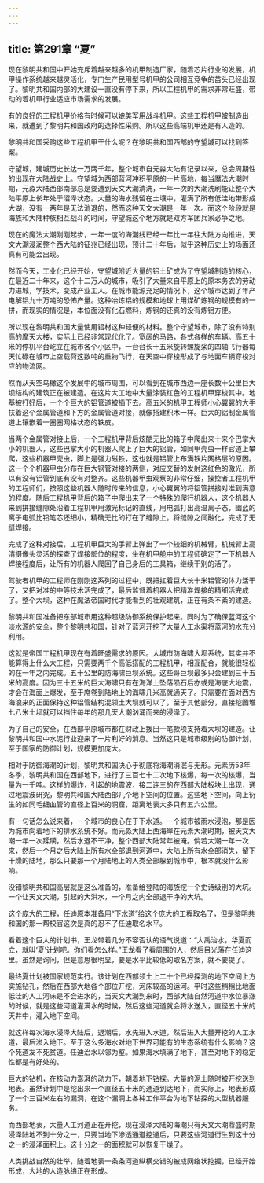 ```yaml
---
---
---
```

title: 第291章 “夏”
---



现在黎明共和国中开始充斥着越来越多的机甲制造厂家，随着芯片行业的发展，机甲操作系统越来越灵活化，专门生产民用型号机甲的公司相互竞争的苗头已经出现了。黎明共和国内部的大建设一直没有停下来，所以工程机甲的需求非常旺盛，带动的着机甲行业适应市场需求的发展。

有的良好的工程机甲价格有时候可以媲美军用战斗机甲。这些工程机甲被制造出来，就遭到了黎明共和国政府的选择性采购。所以这些高端机甲还是有人造的。

黎明共和国采购这些工程机甲干什么呢？在黎明共和国西部的守望城可以找到答案。

守望城，建城历史长达一万两千年，整个城市自元淼大陆有记录以来，总会周期性的出现在大陆战史上。守望城为西部蓝河冲积平原的一片高地，每当魔法大潮时期，元淼大陆西部南部总是要遭到天文大潮清洗，一年一次的大潮洗刷能让整个大陆平原上长年处于沼泽状态。大量的海水残留在土壤中，灌满了所有低洼地带形成大湖，没有一两年是无法消退的，然而这种天文大潮是一年一次。而这个阶段就是海族和大陆种族相互战斗的时间，守望城这个地方就是双方军团兵家必争之地。

现在的魔法大潮刚刚起步，一年一度的海潮线已经一年比一年往大陆方向推进，天文大潮浸润整个西大陆的征兆已经出现，预计二十年后，似乎这种历史上的场面还真有可能会出现。

然而今天，工业化已经开始，守望城附近大量的铝土矿成为了守望城制造的核心，在最近二十年来，这个十二万人的城市，吸引了大量来自平原上的原本务农的劳动力进城，学技术，变成产业工人。在城市能源充足的情况下，这个城市达到了年产电解铝九十万吨的恐怖产量。这种冶炼铝的规模和地球上用煤矿炼钢的规模有的一拼，而现实的情况是，本位面没有化石燃料，炼钢的还真的没有炼铝方便。

所以现在黎明共和国大量使用铝材这种轻便的材料。整个守望城市，除了没有特别高的摩天大楼，实际上已经非常现代化了。宽阔的马路，各式各样的车辆。高五十米的停机平台屹立在城市各个小区中，一台台长十五米旋转螺旋桨的四轴飞行器每天忙碌在城市上空载荷这数吨的重物飞行，在天空中穿梭形成了与地面车辆穿梭对应的物流网。

然而从天空鸟橄这个发展中的城市周围，可以看到在城市西边一座长数十公里巨大坝结构的建筑正在被建造。在这片大工地中大量涂装红色的工程机甲穿梭其中。地基被打好后，一个个巨大的铝管道被插下去。高五米的机甲工程师小心翼翼的大手扶着这个金属管道和下方的金属管道对接，就像搭建积木一样。巨大的铝制金属管道上镶嵌着一圈圈网格状态的铁皮。

当两个金属管对接上后，一个工程机甲背后炫酷无比的箱子中爬出来十来个巴掌大小的机器人，这些巴掌大小的机器人爬上了巨大的铝管，如同甲壳虫一样官道上攀爬，这些机器甲壳虫，脚上是强力磁铁，这也就是铝管上布满铁片网格层的原因。这一个个机器甲虫分布在巨大钢管对接的两侧，对应交替的发射这红色的激光，所以有没有铝管到底有没有对整齐。这些机器甲虫观察的非常仔细，操控者工程机甲的工程师们，按照这些机器人随时传来的信息，小心翼翼的将铝管拼接对准到满意的程度。随后工程机甲背后的箱子中爬出来了一个特殊的爬行机器人，这个机器人来到拼接缝隙处沿着工程机甲用激光标记的直线，用电弧打出高温离子态，幽蓝的离子电弧比铅笔芯还细小，精确无比的打在了缝隙上。将缝隙之间融化，完成了无缝焊接。

完成了这种对接后，工程机甲巨大的手臂上弹出了一个较细的机械臂，机械臂上高清摄像头灵活的探查了焊接部位的程度，坐在机甲舱中的工程师确定了一下机器人焊接程度后，让所有的机器人爬回了自己身后的工具箱，继续干别的活了。

驾驶者机甲的工程师在刚刚这系列的过程中，既把扛着巨大长十米铝管的体力活干了，又把对准的中等技术活完成了，最后监督着机器人把精准焊接的精细活完成了。整个大坝，这种在魔法帝国时代才能看到的壮观建筑，正在有条不紊的建造。

黎明共和国准备把东部城市用这种超级防御系统保护起来。同时为了确保蓝河这个淡水源的安全，整个黎明共和国，针对了蓝河开挖了大量人工水渠将蓝河的水充分利用。

这就是帝国工程机甲现在有着旺盛需求的原因。大城市防海啸大坝系统，其实并不能算得上什么大工程，只需要两千个高低搭配的工程机甲，相互配合，就能很轻松的在一年之内完成。五十公里的防海啸巨坝系统。这些哥巨坝最多只会建到三十五米的高度。因为三十五米的巨大海啸只有在海洋上坠落陨石后亦或是海底大地震，才会在海面上爆发，至于席卷到陆地上的海啸几米高就通天了。只需要在面对西方海浪来的正面保持这种铝管结构混领土大坝就可以了，至于其他部分，直接挖图堆七八米土坝就可以挡住每年的那几天大潮汹涌而来的浸泽了。

为了自己的安全，在西部平原城市都在财政上拨出一笔款项支持着大坝的建造。让黎明共和国中水泥行业迎来了一片利好的消息。当然这只是城市级别的防御计划，至于国家的防御计划，规模更加庞大。

相对于防御海潮的计划，黎明共和国决心于彻底将海潮消泯与无形。元素历53年冬季，黎明共和国在西部地下，进行了三百七十二次地下核爆，每一次的核爆，当量为一千吨。这样的爆炸，引起的地震波，接二连三的在西部大陆板块上出现，通过地震波研究，黎明共和国大陆西部几个地下空间的位置。这些地下空间，向上衍生的如同毛细血管的直径上百米的洞窟，距离地表大多只有五六公里。

有一句话怎么说来着，一个城市的良心在于下水道。一个城市被雨水浸泡，那是因为城市向着地下的排水系统不好。而元淼大陆上西海岸在元素大潮时期，被天文大潮一年一次蹂躏，然后水退不干净，整个西部大陆常年被淹。倘若大潮一年一次来，然后一个月之后大陆上所有水全部退到河道中，大陆上所有水全部消失，留下干燥的陆地，那么只要那一个月陆地上的人类全部躲到城市中，根本就没什么影响。

没错黎明共和国高层就是这么准备的，准备给登陆的海族挖一个史诗级别的大坑。一个让天文大潮，引起的大洪水，一个月之内全部退干净的大坑。

这个庞大的工程，任迪原本准备用“下水道”给这个庞大的工程取名了，但是黎明共和国的那一帮校官这次是真的忍不了任迪取名水平。

看着这个巨大的计划书，王龙带着几分不容否认的语气说道：“大禹治水，华夏而立，就叫‘夏’计划吧。你们看怎么样。”王龙看了看周围的人，然后目光落在任迪这里。虽然是询问，但是意思很明显，要是水平比较低的取名方案，就不要提了。

最终夏计划被国家规范实行。该计划在西部领土上二十个已经探测的地下空间上方实施钻孔，然后在西部大地各个部位开挖，河床较高的运河。平时这些稍稍比地面低洼的人工河床是不会进水的，当天文大潮到来时，西部大陆自然河道中水位暴涨的时候，就是这些河道灌满水的时候，然后这些河道就会将水送入，直径五十米的天井中，灌入地下空间。

就这样每次海水浸泽大陆后，退潮后，水先进入水道，然后进入大量开挖的人工水道，最后渗入地下。至于这么多海水对地下世界可能有的生态系统有什么影响？这个死道友不死贫道。任迪治水以邻为壑。如果海水填满了地下，甚至对地下的稳定性都是有好处的。

巨大的钻机，在核动力澎湃的动力下，朝着地下钻探。大量的泥土随时被开挖送到地表。虽然计划中是挖出来一个直径五十米的通道到达地下，而实际上，地表形成了一个三百米左右的漏洞，在这个漏洞上各种工作平台为地下钻探的大型机器服务。

而西部地表，大量人工河道正在开挖，现在浸泽大陆的海潮只有天文大潮鼎盛时期浸泽陆地不到十分之一，只要当地下渗透通道挖通后，只要这些河道衍生到这十分之一的浸泽面积上。这十分之一的面积就可以恢复干燥了。

人类挑战自然的壮举，随着地表一条条河道纵横交错的被成网络状挖掘，已经开始形成，大地的人造脉络正在形成。